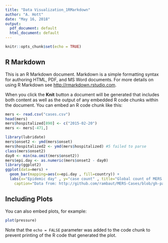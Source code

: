 ```yaml
---
title: "Data Visualization_1RMarkdown"
author: "A. Hott"
date: "May 16, 2018"
output:
  pdf_document: default
  html_document: default
---
```


```r
knitr::opts_chunk$set(echo = TRUE)
```

## R Markdown

This is an R Markdown document. Markdown is a simple formatting syntax for authoring HTML, PDF, and MS Word documents. For more details on using R Markdown see <http://rmarkdown.rstudio.com>.

When you click the **Knit** button a document will be generated that includes both content as well as the output of any embedded R code chunks within the document. You can embed an R code chunk like this:

```r
mers <- read.csv("cases.csv")
head(mers)
mers$hospitalized[890] <- c("2015-02-20")
mers <- mers[-471,]

library(lubridate)
mers$onset2 <- ymd(mers$onset)
mers$hospitalized2 <- ymd(mers$hospitalized) #5 failed to parse
class(mers$onset2)
day0 <- min(na.omit(mers$onset2))
mers$epi.day <- as.numeric(mers$onset2 - day0)
library(ggplot2)
ggplot(data=mers) +
  geom_bar(mapping=aes(x=epi.day , fill=country)) +
  labs(x="Epidemic day" , y="case count" , title="Global count of MERS cases by date of symptom onset" , 
    caption="Data from: http://github.com/rambaut/MERS-Cases/blob/gh-pages/data/cases.csv")
```

## Including Plots

You can also embed plots, for example:

```r
plot(pressure)
```

Note that the `echo = FALSE` parameter was added to the code chunk to prevent printing of the R code that generated the plot.

